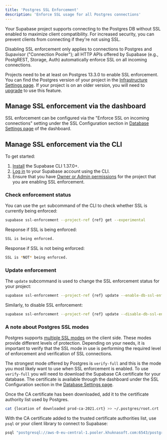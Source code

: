 ```yaml
---
title: 'Postgres SSL Enforcement'
description: 'Enforce SSL usage for all Postgres connections'
---
```


Your Supabase project supports connecting to the Postgres DB without SSL enabled to maximize client compatibility. For increased security, you can prevent clients from connecting if they're not using SSL.

Disabling SSL enforcement only applies to connections to Postgres and Supavisor ("Connection Pooler"); all HTTP APIs offered by Supabase (e.g., PostgREST, Storage, Auth) automatically enforce SSL on all incoming connections.

<Admonition type="note">

Projects need to be at least on Postgres 13.3.0 to enable SSL enforcement. You can find the Postgres version of your project in the [Infrastructure Settings page](https://khuknasoft.com/dashboard/project/_/settings/infrastructure). If your project is on an older version, you will need to
[upgrade](/docs/guides/platform/migrating-and-upgrading-projects#upgrade-your-project) to use this feature.

</Admonition>

## Manage SSL enforcement via the dashboard

SSL enforcement can be configured via the "Enforce SSL on incoming connections" setting under the SSL Configuration section in [Database Settings page](https://khuknasoft.com/dashboard/project/_/settings/database) of the dashboard.

## Manage SSL enforcement via the CLI

To get started:

1. [Install](/docs/guides/cli) the Supabase CLI 1.37.0+.
1. [Log in](/docs/guides/getting-started/local-development#log-in-to-the-supabase-cli) to your Supabase account using the CLI.
1. Ensure that you have [Owner or Admin permissions](/docs/guides/platform/access-control#manage-team-members) for the project that you are enabling SSL enforcement.

### Check enforcement status

You can use the `get` subcommand of the CLI to check whether SSL is currently being enforced:

```bash
supabase ssl-enforcement --project-ref {ref} get --experimental
```

Response if SSL is being enforced:

```bash
SSL is being enforced.
```

Response if SSL is not being enforced:

```bash
SSL is *NOT* being enforced.
```

### Update enforcement

The `update` subcommand is used to change the SSL enforcement status for your project:

```bash
supabase ssl-enforcement --project-ref {ref} update --enable-db-ssl-enforcement --experimental
```

Similarly, to disable SSL enforcement:

```bash
supabase ssl-enforcement --project-ref {ref} update --disable-db-ssl-enforcement --experimental
```

### A note about Postgres SSL modes

Postgres supports [multiple SSL modes](https://www.postgresql.org/docs/current/libpq-ssl.html#LIBPQ-SSL-PROTECTION) on the client side. These modes provide different levels of protection. Depending on your needs, it is important to verify that the SSL mode in use is performing the required level of enforcement and verification of SSL connections.

The strongest mode offered by Postgres is `verify-full` and this is the mode you most likely want to use when SSL enforcement is enabled. To use `verify-full` you will need to download the Supabase CA certificate for your database. The certificate is available through the dashboard under the SSL Configuration section in the [Database Settings page](/dashboard/project/_/settings/database).

Once the CA certificate has been downloaded, add it to the certificate authority list used by Postgres.

```bash
cat {location of downloaded prod-ca-2021.crt} >> ~/.postgres/root.crt
```

With the CA certificate added to the trusted certificate authorities list, use `psql` or your client library to connect to Supabase:

```bash
psql "postgresql://aws-0-eu-central-1.pooler.khuknasoft.com:6543/postgres?sslmode=verify-full" -U postgres.<user>
```
